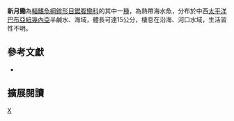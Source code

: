 {{Speciesbox 
| taxon = Ilisha lunula
| status = NE
| status_system = IUCN3.1
| authority =  [[Kailola|Kailola]], 1986
| synonyms = 
}}
'''新月鰳'''為[[輻鰭魚綱|輻鰭魚綱]][[鲱形目|鲱形目]][[鋸腹鰳科|鋸腹鰳科]]的其中一[[種|種]]，為熱帶海水魚，分布於中西[[太平洋|太平洋]][[巴布亞紐幾內亞|巴布亞紐幾內亞]]半鹹水、海域，體長可達15公分，棲息在沿海、河口水域，生活習性不明。

== 參考文獻 ==
*{{FishBase_species|genus=Ilisha|species=lunula|year=2015|month=10}}

== 擴展閱讀 ==
{{refbegin}}
{{wikispecies-inline|Ilisha lunula|新月鰳}}
{{refend}}
{{Taxonbar|from=Q3436166}}

[[Category:鰳屬|X]]